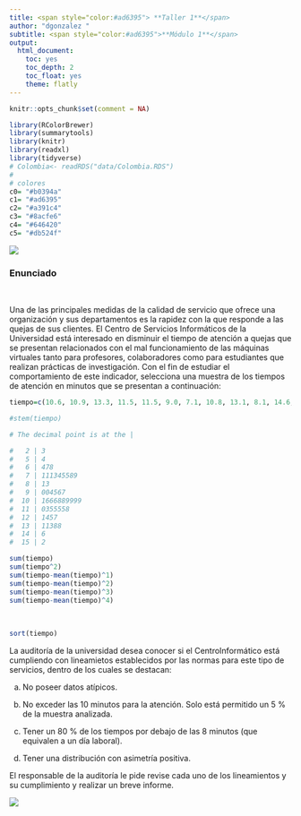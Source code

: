 ```yaml
---
title: <span style="color:#ad6395"> **Taller 1**</span>  
author: "dgonzalez "
subtitle: <span style="color:#ad6395">**Módulo 1**</span> 
output:
  html_document:
    toc: yes
    toc_depth: 2
    toc_float: yes
    theme: flatly
---
```


```r
knitr::opts_chunk$set(comment = NA)

library(RColorBrewer)
library(summarytools)
library(knitr)
library(readxl)
library(tidyverse)
# Colombia<- readRDS("data/Colombia.RDS")
# 
# colores
c0= "#b0394a"
c1= "#ad6395"
c2= "#a391c4"
c3= "#8acfe6"
c4= "#646420"
c5= "#db524f"
```

![](img/banner1.png)

### **Enunciado**

<br/>

Una de las principales medidas de la calidad de servicio que ofrece una organización y sus departamentos es la rapidez con la que responde a las quejas de sus clientes. El Centro de Servicios Informáticos de la Universidad está interesado en disminuir el tiempo de atención a quejas que se presentan relacionados con el mal funcionamiento de las máquinas virtuales tanto para profesores, colaboradores como para estudiantes que realizan prácticas de investigación. Con el fin de estudiar el comportamiento de este indicador, selecciona una muestra de los tiempos de atención en minutos que se presentan a continuación:

```r
tiempo=c(10.6, 10.9, 13.3, 11.5, 11.5, 9.0, 7.1, 10.8, 13.1, 8.1, 14.6, 9.4, 12.1, 7.1, 7.3, 6.8, 13.1, 10.8, 13.8, 9.6, 11.5, 6.7, 7.8, 9.7, 9.5, 7.5, 10.1, 12.7, 12.5, 7.1, 10.9, 10.6, 12.4, 10.6, 9.0, 7.5, 11.5, 7.4, 11.3, 11.8, 6.4, 2.3, 15.2, 5.4, 10.9, 8.3, 10.9, 7.9, 13.8, 11.0)

#stem(tiempo)

# The decimal point is at the |

#   2 | 3
#   5 | 4
#   6 | 478
#   7 | 111345589
#   8 | 13
#   9 | 004567
#  10 | 1666889999
#  11 | 0355558
#  12 | 1457
#  13 | 11388
#  14 | 6
#  15 | 2

sum(tiempo)
sum(tiempo^2)
sum(tiempo-mean(tiempo)^1)
sum(tiempo-mean(tiempo)^2)
sum(tiempo-mean(tiempo)^3)
sum(tiempo-mean(tiempo)^4)
```

<br/>
```r
sort(tiempo)
```

La auditorı́a de la universidad desea conocer si el CentroInformático está cumpliendo con lineamietos establecidos por las normas para este tipo de servicios, dentro
de los cuales se destacan:


a. No poseer datos atı́picos.

b. No exceder las 10 minutos para la atención. Solo está permitido un 5 % de la muestra analizada.

c. Tener un 80 % de los tiempos por debajo de las 8 minutos (que equivalen a un dı́a laboral).

d. Tener una distribución con asimetrı́a positiva.



El responsable de la auditorı́a le pide revise cada uno de los lineamientos y su cumplimiento y realizar un breve informe.

![](img/resumen.png) 
